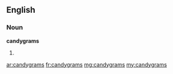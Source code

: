 ==English==

===Noun===
'''candygrams'''

# {{plural of|candygram}}

[[ar:candygrams]]
[[fr:candygrams]]
[[mg:candygrams]]
[[my:candygrams]]
